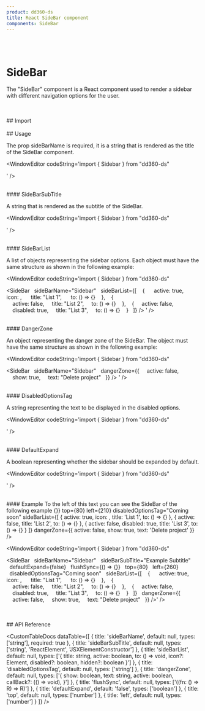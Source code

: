 ```yaml
---
product: dd360-ds
title: React SideBar component
components: SideBar
---
```


<br />
<br />

# <span name="floating-nav">SideBar</span>

The "SideBar" component is a React component used to render a sidebar with different navigation options for the user.

<br />
<br />
## <span name="floating-nav">Import</span>

<WindowEditor codeString="import { SideBar } from 'dd360-ds'" />
<WindowEditor codeString="import SideBar from 'dd360-ds/SideBar'" />

<br />
<br />
## <span name="floating-nav">Usage</span>

The prop sideBarName is required, it is a string that is rendered as the title of the SideBar component.

<WindowEditor codeString='import { Sidebar } from "dd360-ds"

<SideBar sideBarName="Sidebar" />' />

<br />
#### <span name="floating-nav">SideBarSubTitle</span>

A string that is rendered as the subtitle of the SideBar.

<WindowEditor codeString='import { Sidebar } from "dd360-ds"

<SideBar sideBarName="Sidebar" sideBarSubTitle="Example SubTitle" />' />

<br />
#### <span name="floating-nav">SideBarList</span>

A list of objects representing the sidebar options. Each object must have the same structure as shown in the following example:

<WindowEditor codeString='import { Sidebar } from "dd360-ds"

<SideBar
&nbsp;&nbsp;sideBarName="Sidebar"
&nbsp;&nbsp;sideBarList={[ 
&nbsp;&nbsp;&nbsp;{ 
&nbsp;&nbsp;&nbsp;&nbsp; active: true,
&nbsp;&nbsp;&nbsp;&nbsp; icon: <DynamicHeroIcon icon="HomeIcon" />, 
&nbsp;&nbsp;&nbsp;&nbsp; title: "List 1", 
&nbsp;&nbsp;&nbsp;&nbsp; to: () => {}
&nbsp;&nbsp;&nbsp;}, 
&nbsp;&nbsp;&nbsp;{  
&nbsp;&nbsp;&nbsp;&nbsp;active: false, 
&nbsp;&nbsp;&nbsp;&nbsp;title: "List 2", 
&nbsp;&nbsp;&nbsp;&nbsp;to: () => {} 
&nbsp;&nbsp;&nbsp;},
&nbsp;&nbsp;&nbsp;{ 
&nbsp;&nbsp;&nbsp;&nbsp;active: false, 
&nbsp;&nbsp;&nbsp;&nbsp;disabled: true,
&nbsp;&nbsp;&nbsp;&nbsp;title: "List 3",
&nbsp;&nbsp;&nbsp;&nbsp;to: () => {}
&nbsp;&nbsp;&nbsp;}
&nbsp;&nbsp;]} 
/>
' />

<br />
#### <span name="floating-nav">DangerZone</span>

An object representing the danger zone of the SideBar. The object must have the same structure as shown in the following example:

<WindowEditor codeString='import { Sidebar } from "dd360-ds"

<SideBar
&nbsp;&nbsp;sideBarName="Sidebar"
&nbsp;&nbsp;dangerZone={{
&nbsp;&nbsp;&nbsp;&nbsp;active: false,
&nbsp;&nbsp;&nbsp;&nbsp;show: true,
&nbsp;&nbsp;&nbsp;&nbsp;text: "Delete project"
&nbsp;&nbsp;}} 
/>
' />

<br />
#### <span name="floating-nav">DisabledOptionsTag</span>

A string representing the text to be displayed in the disabled options.

<WindowEditor codeString='import { Sidebar } from "dd360-ds"

<SideBar sideBarName="Sidebar" disabledOptionsTag="Coming soon" />' />

<br />
#### <span name="floating-nav">DefaultExpand</span>

A boolean representing whether the sidebar should be expanded by default.

<WindowEditor codeString='import { Sidebar } from "dd360-ds"

<SideBar sideBarName="Sidebar" defaultExpand />' />

<br />
#### <span name="floating-nav">Example</span>

<ContainerComponentDoc>
    <Text>To the left of this text you can see the SideBar of the following example</Text>
    <SideBar
        sideBarName="Sidebar"
        sideBarSubTitle="Example Subtitle"
        defaultExpand={false}
        flushSync={() => {}}
        top={80}
        left={210}
        disabledOptionsTag="Coming soon"
        sideBarList={[
            {
                active: true,
                icon: <DynamicHeroIcon icon="HomeIcon" />,
                title: 'List 1',
                to: () => {}
            },
            {
                active: false,
                title: 'List 2',
                to: () => {}
            },
            {
                active: false,
                disabled: true,
                title: 'List 3',
                to: () => {}
            }
        ]}
        dangerZone={{
            active: false,
            show: true,
            text: 'Delete project'
        }}
    />
</ContainerComponentDoc>

<WindowEditor codeString='import { Sidebar } from "dd360-ds"

<SideBar
&nbsp;&nbsp;sideBarName="Sidebar" 
&nbsp;&nbsp;sideBarSubTitle="Example Subtitle" 
&nbsp;&nbsp;defaultExpand={false}
&nbsp;&nbsp;flushSync={() => {}}
&nbsp;&nbsp;top={80}
&nbsp;&nbsp;left={260}
&nbsp;&nbsp;disabledOptionsTag="Coming soon" 
&nbsp;&nbsp;sideBarList={[ 
&nbsp;&nbsp;&nbsp;{ 
&nbsp;&nbsp;&nbsp;&nbsp; active: true,
&nbsp;&nbsp;&nbsp;&nbsp; icon: <DynamicHeroIcon icon="HomeIcon" />, 
&nbsp;&nbsp;&nbsp;&nbsp; title: "List 1", 
&nbsp;&nbsp;&nbsp;&nbsp; to: () => {}
&nbsp;&nbsp;&nbsp;}, 
&nbsp;&nbsp;&nbsp;{  
&nbsp;&nbsp;&nbsp;&nbsp;active: false, 
&nbsp;&nbsp;&nbsp;&nbsp;title: "List 2", 
&nbsp;&nbsp;&nbsp;&nbsp;to: () => {} 
&nbsp;&nbsp;&nbsp;},
&nbsp;&nbsp;&nbsp;{ 
&nbsp;&nbsp;&nbsp;&nbsp;active: false, 
&nbsp;&nbsp;&nbsp;&nbsp;disabled: true,
&nbsp;&nbsp;&nbsp;&nbsp;title: "List 3",
&nbsp;&nbsp;&nbsp;&nbsp;to: () => {}
&nbsp;&nbsp;&nbsp;}
&nbsp;&nbsp;]} 
&nbsp;&nbsp;dangerZone={{
&nbsp;&nbsp;&nbsp;&nbsp;active: false,
&nbsp;&nbsp;&nbsp;&nbsp;show: true,
&nbsp;&nbsp;&nbsp;&nbsp;text: "Delete project"
&nbsp;&nbsp;}} 
/>' />

<br />
<br />
## <span name="floating-nav">API Reference</span>

<CustomTableDocs
    dataTable={[
        { title: 'sideBarName', default: null, types: ['string'], required: true },
        { title: 'sideBarSubTitle', default: null, types: ['string', 'ReactElement', 'JSXElementConstructor'] },
        {
            title: 'sideBarList',
            default: null,
            types: ['{ title: string, active: boolean, to: () => void, icon?: Element, disabled?: boolean, hidden?: boolean }']
        },
        { title: 'disabledOptionsTag', default: null, types: ['string'] },
        { title: 'dangerZone', default: null, types: ['{ show: boolean, text: string, active: boolean, callBack?: (() => void), }'] },
        { title: 'flushSync', default: null, types: ['(<R>(fn: () => R) => R)'] },
        { title: 'defaultExpand', default: 'false', types: ['boolean'] },
        { title: 'top', default: null, types: ['number'] },
        { title: 'left', default: null, types: ['number'] }
    ]}
/>
